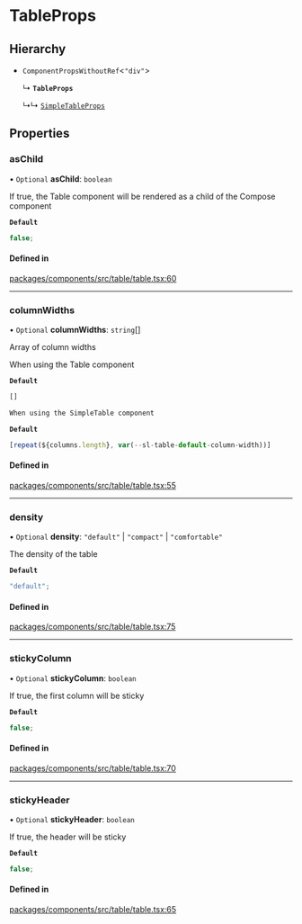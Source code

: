 # TableProps

## Hierarchy

- `ComponentPropsWithoutRef`\<`"div"`\>

  ↳ **`TableProps`**

  ↳↳ [`SimpleTableProps`](/components/simple-table/props.md)

## Properties

### asChild

• `Optional` **asChild**: `boolean`

If true, the Table component will be rendered as a child of the Compose component

**`Default`**

```ts
false;
```

#### Defined in

[packages/components/src/table/table.tsx:60](https://github.com/vtex/shoreline/blob/bf9009f50/packages/components/src/table/table.tsx#L60)

---

### columnWidths

• `Optional` **columnWidths**: `string`[]

Array of column widths

When using the Table component

**`Default`**

```ts
[]

When using the SimpleTable component
```

**`Default`**

```ts
[repeat(${columns.length}, var(--sl-table-default-column-width))]
```

#### Defined in

[packages/components/src/table/table.tsx:55](https://github.com/vtex/shoreline/blob/bf9009f50/packages/components/src/table/table.tsx#L55)

---

### density

• `Optional` **density**: `"default"` \| `"compact"` \| `"comfortable"`

The density of the table

**`Default`**

```ts
"default";
```

#### Defined in

[packages/components/src/table/table.tsx:75](https://github.com/vtex/shoreline/blob/bf9009f50/packages/components/src/table/table.tsx#L75)

---

### stickyColumn

• `Optional` **stickyColumn**: `boolean`

If true, the first column will be sticky

**`Default`**

```ts
false;
```

#### Defined in

[packages/components/src/table/table.tsx:70](https://github.com/vtex/shoreline/blob/bf9009f50/packages/components/src/table/table.tsx#L70)

---

### stickyHeader

• `Optional` **stickyHeader**: `boolean`

If true, the header will be sticky

**`Default`**

```ts
false;
```

#### Defined in

[packages/components/src/table/table.tsx:65](https://github.com/vtex/shoreline/blob/bf9009f50/packages/components/src/table/table.tsx#L65)
